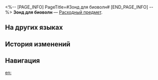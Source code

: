 <%-- [PAGE_INFO]
PageTitle=#Зонд для биоволн#
[END_PAGE_INFO] --%>
{{Предмет Инфобокс
|id          = 408902
|Изображение = Предмет Зонд для биоволн.png
|Тип         = Расходный предмет
|Инвентарь   = Расходные предметы
|Редкость    = 5
|Эффект      = 
|Описание    = Устройство для поиска сокровищ, которое можно использовать неограниченное количество раз. После использования оно показывает местонахождение 1 обычного сундука на Ярило-VI.
|Источник1   = [[Магазин Подземья]]
}}
{{Описание|Член Общества гениев №&nbsp;8 Лямбда сумела извлечь код из понятия «ценность» и таким образом нашла огромное количество ресурсов на ледяной планете... Жители Белобога и не знают, что устройство для поиска сокровищ было оставлено им одним из гениев.<br /><br />''«Чем ярче эта штука горит, тем ценнее сокровище. Но если она светит ярче фонаря, значит, она сломалась».''}}
'''Зонд для биоволн''' — [[Расходный предмет]].

==На других языках==
{{На других языках
|en   = Bio-Wave Probe
|zhs  = 生物波勘探仪
|zht  = 生物波勘探儀
|ja   = 生物波探査機
|ko   = 생물파 탐지기
|es   = Detector de ondas biológicas
|fr   = Détecteur d'ondes biologiques
|ru   = Зонд для биоволн
|th   = เครื่องตรวจจับคลื่นชีวภาพ
|vi   = Máy Dò Sóng Sinh Học
|de   = Biowellen-Detektor
|id   = Bio-Wave Probe
|pt   = Sonda de Bio-ondas
}}

==История изменений==
{{История изменений|3.5}}

==Навигация==
{{Расходные предметы Навбокс}}

[[en:]]